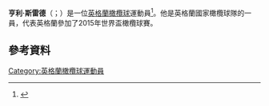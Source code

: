 '''亨利·斯雷德'''（{{lang-en|Henry Slade}}；{{bd|1993年|3月19日}}）是一位[[英格蘭|英格蘭]][[橄欖球|橄欖球]]運動員<ref name="Future Faces">{{cite web|title=Future Faces - Henry Slade and Tom Brown|url=http://www.rugbyworld.com/news/future-faces-henry-slade-and-tom-brown/|publisher=Rugbyworld|accessdate=16 June 2013}}</ref>。他是英格蘭國家橄欖球隊的一員，代表英格蘭參加了2015年世界盃橄欖球賽。
==參考資料==
{{Reflist}}
[[Category:英格蘭橄欖球運動員|Category:英格蘭橄欖球運動員]]